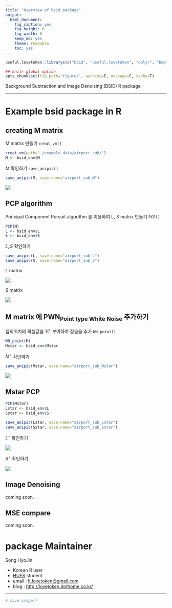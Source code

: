 ```yaml
---
title: "Overview of bsid package" 
output: 
  html_document: 
    fig_caption: yes
    fig_height: 6
    fig_width: 6
    keep_md: yes
    theme: readable
    toc: yes
---
```


```r
useful.lovetoken::librarys(c("bsid", "useful.lovetoken", "dplyr", "bmp", "pixmap", "animation", "corpcor", "progress", "servr", "knitr"), auto.upd=F)

## knitr global option
opts_chunk$set(fig.path='figure/', warning=F, message=F, cache=T)
```

Background Subtraction and Image Denoising (BSID) R package

*********************************************************************

# Example bsid package in R

## creating M matrix

M matrix 만들기 `creat_vm()`

```r
creat_vm(path="./example_data/airport_sub/")
M <- bsid_env$M
```

$M$ 확인하기 `save_anipic()`

```r
save_anipic(M, save.name="airport_sub_M")
```

![](airport_sub_M.gif)

## PCP algorithm

Principal Component Pursuit algorithm 를 이용하여 L, S matrix 만들기 `PCP()`

```r
PCP(M)
L <- bsid_env$L
S <- bsid_env$S
```

$L, S$ 확인하기

```r
save_anipic(L, save.name="airport_sub_L")
save_anipic(S, save.name="airport_sub_S")
```

$L$ matrix

![](airport_sub_L.gif)

$S$ matrix

![](airport_sub_S.gif)

## M matrix 에 PWN<sub>Point type White Noise</sub> 추가하기

임의위치의 픽셀값을 1로 부여하여 잡음을 추가 `WN_point()`

```r
WN_point(M)
Mstar <- bsid_env$Mstar
```

$M^\star$ 확인하기

```r
save_anipic(Mstar, save.name="airport_sub_Mstar")
```

![](airport_sub_Mstar.gif)

## Mstar PCP

```r
PCP(Mstar)
Lstar <- bsid_env$L
Sstar <- bsid_env$S
```

```r
save_anipic(Lstar, save.name="airport_sub_Lstar")
save_anipic(Sstar, save.name="airport_sub_Sstar")
```

$L^\star$ 확인하기

![](airport_sub_Lstar.gif)

$S^\star$ 확인하기

![](airport_sub_Sstar.gif)

## Image Denoising

coming soon.

## MSE compare

coming soon.

# package Maintainer

Song HyoJin 

- Korean R user
- [HUFS](http://www.hufs.ac.kr/user/hufsenglish/) student 
- email : <lt.lovetoken@gmail.com>
- blog : <http://lovetoken.dothome.co.kr/>

**********************************************************************

```r
# save.image()
```
